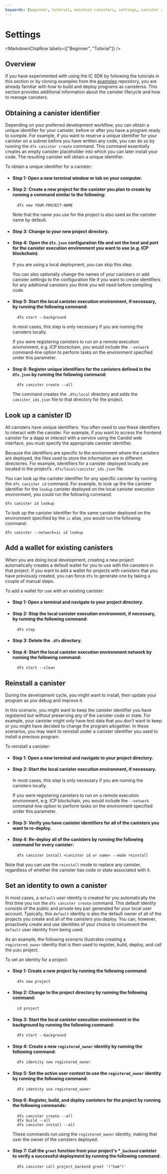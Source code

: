 ```yaml
---
keywords: [beginner, tutorial, maintain canisters, settings, canister settings]
---
```



# Settings

<MarkdownChipRow labels={["Beginner", "Tutorial"]} />

## Overview

If you have experimented with using the IC SDK by following the tutorials in this section or by cloning examples from the [examples](https://github.com/dfinity/examples) repository, you are already familiar with how to build and deploy programs as <GlossaryTooltip>canisters</GlossaryTooltip>s. This section provides additional information about the canister lifecycle and how to manage canisters.

## Obtaining a canister identifier

Depending on your preferred development workflow, you can obtain a unique identifier for your canister, before or after you have a program ready to compile. For example, if you want to reserve a unique identifier for your canister on a <GlossaryTooltip>subnet</GlossaryTooltip> before you have written any code, you can do so by running the `dfx canister create` command. This command essentially creates an empty canister placeholder into which you can later install your code. The resulting canister will obtain a unique identifier.

To obtain a unique identifier for a canister:

- #### Step 1:  Open a new terminal window or tab on your computer.

- #### Step 2:  Create a new project for the canister you plan to create by running a command similar to the following:

        dfx new YOUR-PROJECT-NAME

    Note that the name you use for the project is also used as the canister name by default.

- #### Step 3:  Change to your new project directory.

- #### Step 4:  Open the `dfx.json` configuration file and set the host and port for the canister execution environment you want to use (e.g. ICP blockchain).

    If you are using a local deployment, you can skip this step.

    You can also optionally change the names of your canisters or add canister settings to the configuration file if you want to create identifiers for any additional canisters you think you will need before compiling code.

- #### Step 5:  Start the local canister execution environment, if necessary, by running the following command:

        dfx start --background

    In most cases, this step is only necessary if you are running the canisters locally.

    If you were registering canisters to run on a remote execution environment, e.g. ICP blockchain, you would include the `--network` command-line option to perform tasks on the environment specified under this parameter.

- #### Step 6:  Register unique identifiers for the canisters defined in the `dfx.json` by running the following command:

        dfx canister create --all

    The command creates the `.dfx/local` directory and adds the `canister_ids.json` file to that directory for the project.

## Look up a canister ID

All canisters have unique identifiers. You often need to use these identifiers to interact with the canister. For example, if you want to access the frontend canister for a dapp or interact with a service using the Candid web interface, you must specify the appropriate canister identifier.

Because the identifiers are specific to the environment where the canisters are deployed, the files used to store the information are in different directories. For example, identifiers for a canister deployed locally are located in the project’s `.dfx/local/canister_ids.json` file.

You can look up the canister identifier for any specific canister by running the `dfx canister id` command. For example, to look up the the canister identifier for the `lookup` canister deployed on the local canister execution environment, you could run the following command:

    dfx canister id lookup

To look up the canister identifier for the same canister deployed on the environment specified by the `ic` alias, you would run the following command:

    dfx canister --network=ic id lookup

## Add a wallet for existing canisters

When you are doing local development, creating a new project automatically creates a default wallet for you to use with the canisters in that project. If you want to add a wallet for projects with canisters that you have previously created, you can force `dfx` to generate one by taking a couple of manual steps.

To add a wallet for use with an existing canister:

- #### Step 1:  Open a terminal and navigate to your project directory.

- #### Step 2:  Stop the local canister execution environment, if necessary, by running the following command:

        dfx stop

- #### Step 3:  Delete the `.dfx` directory.

- #### Step 4:  Start the local canister execution environment network by running the following command:

        dfx start --clean

## Reinstall a canister

During the development cycle, you might want to install, then update your program as you debug and improve it.

In this scenario, you might want to keep the canister identifier you have registered but without preserving any of the canister code or state. For example, your canister might only have test data that you don’t want to keep or you might have decided to change the program altogether. In these scenarios, you may want to reinstall under a canister identifier you used to install a previous program.

To reinstall a canister:

- #### Step 1:  Open a new terminal and navigate to your project directory.

- #### Step 2:  Start the local canister execution environment, if necessary.

    In most cases, this step is only necessary if you are running the canisters locally.

    If you were registering canisters to run on a remote execution environment, e.g. ICP blockchain, you would include the `--network` command-line option to perform tasks on the environment specified under this parameter.

- #### Step 3:  Verify you have canister identifiers for all of the canisters you want to re-deploy.

- #### Step 4:  Re-deploy all of the canisters by running the following command for every canister:

        dfx canister install <canister id or name> --mode reinstall

Note that you can use the `reinstall` mode to replace any canister, regardless of whether the canister has code or state associated with it.

## Set an identity to own a canister

In most cases, a `default` user identity is created for you automatically the first time you run the `dfx canister create` command. This default identity consists of the public and private key pair generated for your local user account. Typically, this `default` identity is also the default owner of all of the projects you create and all of the canisters you deploy. You can, however, proactively create and use identities of your choice to circumvent the `default` user identity from being used.

As an example, the following scenario illustrates creating a `registered_owner` identity that is then used to register, build, deploy, and call the `pubs` project.

To set an identity for a project:

- #### Step 1:  Create a new project by running the following command:

        dfx new project

- #### Step 2:  Change to the project directory by running the following command:

        cd project

- #### Step 3:  Start the local canister execution environment in the background by running the following command:

        dfx start --background

- #### Step 4:  Create a new `registered_owner` identity by running the following command:

        dfx identity new registered_owner

- #### Step 5:  Set the active user context to use the `registered_owner` identity by running the following command:

        dfx identity use registered_owner

- #### Step 6:  Register, build, and deploy canisters for the project by running the following commands:

        dfx canister create --all
        dfx build --all
        dfx canister install --all

    These commands run using the `registered_owner` identity, making that user the owner of the canisters deployed.

- #### Step 7:  Call the `greet` function from your project's *`_backend` canister to verify a successful deployment by running the following command:

        dfx canister call project_backend greet '("Sam")'


